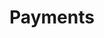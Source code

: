 ---
title: 'Payments'
description: 'Mintlify gives you complete control over the look and feel of your documentation using the docs.json file'
icon: 'credit-card'
---